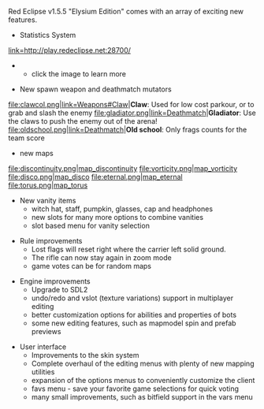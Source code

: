 
Red Eclipse v1.5.5 "Elysium Edition" comes with an array of exciting new features.

* Statistics System
[[file:Stats.jpg|link=http://play.redeclipse.net:28700/]]
** click the image to learn more

* New spawn weapon and deathmatch mutators

<gallery>
file:clawcol.png|link=Weapons#Claw|'''Claw''': Used for low cost parkour, or to grab and slash the enemy
file:gladiator.png|link=Deathmatch|'''Gladiator''': Use the claws to push the enemy out of the arena!
file:oldschool.png|link=Deathmatch|'''Old school''': Only frags counts for the team score
</gallery>

* new maps
<gallery>
file:discontinuity.png|[[map_discontinuity]]
file:vorticity.png|[[map_vorticity]]
file:disco.png|[[map_disco]]
file:eternal.png|[[map_eternal]]
file:torus.png|[[map_torus]]
</gallery>

* New vanity items
** witch hat, staff, pumpkin, glasses, cap and headphones
** new slots for many more options to combine vanities
** slot based menu for vanity selection


* Rule improvements
** Lost flags will reset right where the carrier left solid ground.
** The rifle can now stay again in zoom mode
** game votes can be for random maps


* Engine improvements
** Upgrade to SDL2
** undo/redo and vslot (texture variations) support in multiplayer editing
** better customization options for abilities and properties of bots
** some new editing features, such as mapmodel spin and prefab previews


* User interface
** Improvements to the skin system
** Complete overhaul of the editing menus with plenty of new mapping utilities
** expansion of the options menus to conveniently customize the client
** favs menu - save your favorite game selections for quick voting
** many small improvements, such as bitfield support in the vars menu